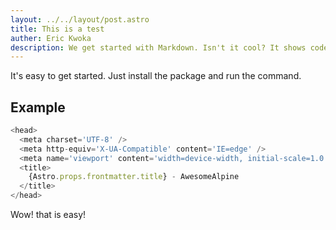 ```yaml
---
layout: ../../layout/post.astro
title: This is a test
auther: Eric Kwoka
description: We get started with Markdown. Isn't it cool? It shows code and stuff
---
```


It's easy to get started. Just install the package and run the command.

## Example

```ts
<head>
  <meta charset='UTF-8' />
  <meta http-equiv='X-UA-Compatible' content='IE=edge' />
  <meta name='viewport' content='width=device-width, initial-scale=1.0' />
  <title>
    {Astro.props.frontmatter.title} - AwesomeAlpine
  </title>
</head>
```

Wow! that is easy!
